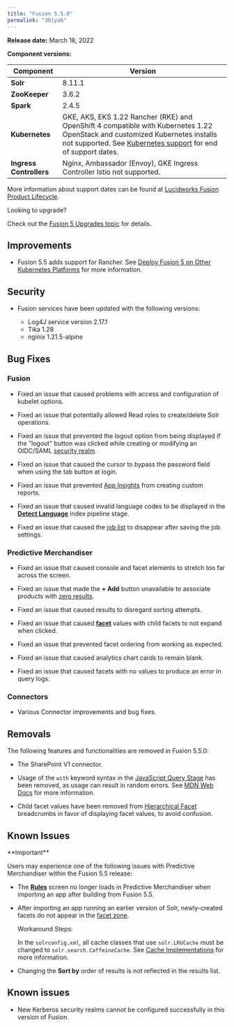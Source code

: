 ```yaml
---
title: "Fusion 5.5.0"
permalink: "301ya6"
---
```


**Release date:** March 18, 2022

**Component versions:**

| Component | Version |
| --- | --- |
| **Solr** | 8.11.1 |
| **ZooKeeper** | 3.6.2 |
| **Spark** | 2.4.5 |
| **Kubernetes** | GKE, AKS, EKS 1.22  Rancher (RKE) and OpenShift 4 compatible with Kubernetes 1.22  OpenStack and customized Kubernetes installs not supported.  See [Kubernetes support](/policies/7shln5/lucidworks-version-support-lifecycle#kubernetes-support) for end of support dates. |
| **Ingress Controllers** | Nginx, Ambassador (Envoy), GKE Ingress Controller  Istio not supported. |

More information about support dates can be found at [Lucidworks Fusion Product Lifecycle](/policies/7shln5/lucidworks-version-support-lifecycle).

<Tip>
Looking to upgrade?

Check out the [Fusion 5 Upgrades topic](/how-to/upgrade-fusion-5/3svmoc/fusion-5-upgrades) for details.
</Tip>

## Improvements

* Fusion 5.5 adds support for Rancher. See [Deploy Fusion 5 on Other Kubernetes Platforms](/how-to/750/deploy-fusion-5-on-other-kubernetes-platforms) for more information.

## Security

* Fusion services have been updated with the following versions:

    + Log4J service version 2.17.1
    + Tika 1.28
    + nginix 1.21.5-alpine

## Bug Fixes

### Fusion

* Fixed an issue that caused problems with access and configuration of kubelet options.

* Fixed an issue that potentially allowed Read roles to create/delete Solr operations.

* Fixed an issue that prevented the logout option from being displayed if the "logout" button was clicked while creating or modifying an OIDC/SAML [security realm](/fusion/5.5/127/security-realms).

* Fixed an issue that caused the cursor to bypass the password field when using the tab button at login.

* Fixed an issue that prevented [App Insights](/fusion/5.5/456/app-insights) from creating custom reports.

* Fixed an issue that caused invalid language codes to be displayed in the [**Detect Language**](/fusion/5.5/210/detect-language-index-stage) index pipeline stage.

* Fixed an issue that caused the [job list](/how-to/853/schedule-a-job) to disappear after saving the job settings.

### Predictive Merchandiser

* Fixed an issue that caused console and facet elements to stretch too far across the screen.

* Fixed an issue that made the **+ Add** button unavailable to associate products with [zero results](/how-to/832/merchandising-zero-results).

* Fixed an issue that caused results to disregard sorting attempts.

* Fixed an issue that caused [**facet**](/how-to/zclrwv/use-hierarchical-facets) values with child facets to not expand when clicked.

* Fixed an issue that prevented facet ordering from working as expected.

* Fixed an issue that caused analytics chart cards to remain blank.

* Fixed an issue that caused facets with no values to produce an error in query logs.

### Connectors

* Various Connector improvements and bug fixes.

## Removals

<Warning>
The following features and functionalities are removed in Fusion 5.5.0:
</Warning>

* The SharePoint V1 connector.

* Usage of the `with` keyword syntax in the [JavaScript Query Stage](/fusion/5.5/283/java-script-query-stage) has been removed, as usage can result in random errors. See [MDN Web Docs](https://developer.mozilla.org/en-US/docs/Web/JavaScript/Reference/Statements/with) for more information.

* Child facet values have been removed from [Hierarchical Facet](/fusion/5.5/vfdq6w/hierarchical-facets) breadcrumbs in favor of displaying facet values, to avoid confusion.

## Known Issues

<Tip>
**Important**

Users may experience one of the following issues with Predictive Merchandiser within the Fusion 5.5 release:
</Tip>

* The [**Rules**](/fusion/5.5/491/rules-editor#rules) screen no longer loads in Predictive Merchandiser when importing an app after building from Fusion 5.5.
* After importing an app running an earlier version of Solr, newly-created facets do not appear in the [facet zone](/how-to/874/use-predictive-merchandiser-facets#add-a-facet).

    Workaround Steps:

    In the `solrconfig.xml`, all cache classes that use `solr.LRUCache` must be changed to `solr.search.CaffeineCache`. See [Cache Implementations](https://solr.apache.org/guide/8_7/query-settings-in-solrconfig.html#cache-implementations) for more information.
* Changing the **Sort by** order of results is not reflected in the results list.

## Known issues

* New Kerberos security realms cannot be configured successfully in this version of Fusion.